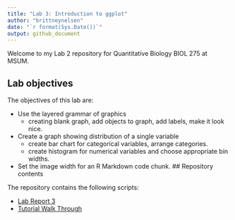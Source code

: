 ```yaml
---
title: "Lab 3: Introduction to ggplot"
author: "brittneynelsen"
date: "`r format(Sys.Date())`"
output: github_document
---
```


Welcome to my Lab 2 repository for Quantitative Biology BIOL 275 at MSUM.

## Lab objectives

The objectives of this lab are:

- Use the layered grammar of graphics
  - creating blank graph, add objects to graph, add labels, make it look nice.
- Create a graph showing distribution of a single variable
  - create bar chart for categorical variables, arrange categories.
  - create histogram for numerical variables and choose appropriate bin widths.
- Set the image width for an R Markdown code chunk.
## Repository contents

The repository contains the following scripts:

- [Lab Report 3](lab-report.md)
- [Tutorial Walk Through](tutorial-walk-through.R)


